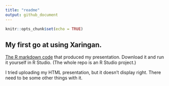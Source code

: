 ```yaml
---
title: "readme"
output: github_document
---
```


```r
knitr::opts_chunk$set(echo = TRUE)
```

## My first go at using Xaringan.

[The R markdown code](https://raw.githubusercontent.com/nxskok/xaringan/master/my_test.Rmd) that produced my presentation. Download it and run it yourself in R Studio. (The whole repo is an R Studio project.)

I tried uploading my HTML presentation, but it doesn't display right. There need to be some other things with it.
